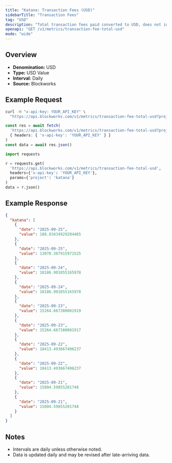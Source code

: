 ```yaml
---
title: "Katana: Transaction Fees (USD)"
sidebarTitle: "Transaction Fees"
tag: "USD"
description: "Total transaction fees paid converted to USD, does not include out-of-protocol tips or additional sources of revenue"
openapi: "GET /v1/metrics/transaction-fee-total-usd"
mode: "wide"
---
```


## Overview

- **Denomination:** USD
- **Type:** USD Value
- **Interval:** Daily
- **Source:** Blockworks

## Example Request

<CodeGroup>

```bash cURL
curl -H "x-api-key: YOUR_API_KEY" \
  "https://api.blockworks.com/v1/metrics/transaction-fee-total-usd?project=katana"
```

```typescript TypeScript
const res = await fetch(
  'https://api.blockworks.com/v1/metrics/transaction-fee-total-usd?project=katana',
  { headers: { 'x-api-key': 'YOUR_API_KEY' } }
)
const data = await res.json()
```

```python Python
import requests

r = requests.get(
  'https://api.blockworks.com/v1/metrics/transaction-fee-total-usd',
  headers={'x-api-key': 'YOUR_API_KEY'},
  params={'project': 'katana'}
)
data = r.json()
```

</CodeGroup>

## Example Response

```json
{
  "katana": [
    {
      "date": "2025-09-25",
      "value": 188.83434929284465
    },
    {
      "date": "2025-09-25",
      "value": 13070.387915971525
    },
    {
      "date": "2025-09-24",
      "value": 18186.901055165978
    },
    {
      "date": "2025-09-24",
      "value": 18186.901055165978
    },
    {
      "date": "2025-09-23",
      "value": 15264.667380081919
    },
    {
      "date": "2025-09-23",
      "value": 15264.667380081917
    },
    {
      "date": "2025-09-22",
      "value": 18413.493667406237
    },
    {
      "date": "2025-09-22",
      "value": 18413.493667406237
    },
    {
      "date": "2025-09-21",
      "value": 15804.59855201748
    },
    {
      "date": "2025-09-21",
      "value": 15804.59855201748
    }
  ]
}
```

## Notes
- Intervals are daily unless otherwise noted.
- Data is updated daily and may be revised after late-arriving data.
